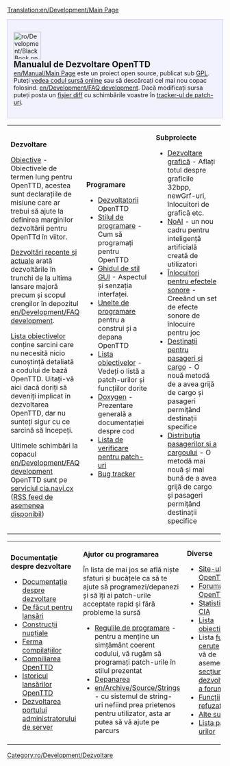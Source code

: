 [[Translation:en/Development/Main Page]]

<div style="background-color: #f1f2fe; border: 1px solid #c7c8fe; margin:0; padding: 1em 1em 1em 1em; text-align:left">
[[File:ro/Development/BlackBook.png|64px|left]]
<strong style="font-size:1.4em; display:block">Manualul de Dezvoltare OpenTTD</strong>
[[en/Manual/Main Page]] este un proiect open source, publicat sub [http://www.gnu.org/copyleft/gpl.html GPL]. Puteți [http://svn.openttd.org/ vedea codul sursă online] sau să descărcați cel mai nou copac folosind. [[en/Development/FAQ development]]. Dacă modificați sursa puteți posta un [[en/Development/FAQ development#how-do-i-make-a-diff-file-to-share-my-changes-with-other-coders|fișier diff]] cu schimbările voastre în [http://bugs.openttd.org tracker-ul de patch-uri].
</div>
{| cellspacing="3" class="mainpagetable" align="center" cellpadding="10px" style="background-color: #E7EBFF; border: 1px solid #c7c8fe; margin:0; border-top:none; padding:0"
|- valign="top" 
|width="33%"|
<font size="3">'''Dezvoltare'''</font> <!-----------------------Development--------->

[[en/Development/Objectives|Obiective]] - Obiectivele de termen lung pentru OpenTTD, acestea sunt declarațiile de misiune care ar trebui să ajute la definirea marginilor dezvoltării pentru OpenTTd în viitor.

[[en/Recent and Current Developments|Dezvoltări recente și actuale]] arată dezvoltările în trunchi de la ultima lansare majoră precum și scopul crengilor în depozitul [[en/Development/FAQ development]].

[[en/Archive/Community/Todo list|Lista obiectivelor]] conține sarcini care nu necesită nicio cunoștință detaliată a codului de bază OpenTTD. Uitați-vă aici dacă doriți să deveniți implicat în dezvoltarea OpenTTD, dar nu sunteți sigur cu ce sarcină să începeți.

Ultimele schimbări la copacul [[en/Development/FAQ development]] OpenTTD sunt pe [http://cia.navi.cx/stats/project/OpenTTD serviciul cia.navi.cx] ([http://cia.navi.cx/stats/project/OpenTTD/.rss?ver=2&medium=unquoted&limit=15 RSS feed de asemenea disponibil])

|width="33%"|
<font size="3">'''Programare'''</font>  <!-----------------------Coding--------->

*[[en/Archive/Community/Developers|Dezvoltatorii]] OpenTTD
*[[en/Development/Coding style|Stilul de programare]] - Cum să programați pentru OpenTTD
*[[en/Development/GUI Style Guide|Ghidul de stil GUI]] - Aspectul și senzația interfaței.
*[[en/Coding Tools|Unelte de programare]] pentru a construi și a depana OpenTTD
*[[en/Archive/Community/Todo list|Lista obiectivelor]] - Vedeți o listă a patch-urilor și funcțiilor dorite
*[http://docs.openttd.org Doxygen] - Prezentare generală a documentației despre cod
*[[en/Archive/Community/Patch Checklist|Lista de verificare pentru patch-uri]]
*[http://bugs.openttd.org/ Bug tracker]

|width="33%"|
<font size="3">'''Subproiecte'''</font> <!-----------------------Subprojects--------->

*[[en/Development/NewGRF/Main Page|Dezvoltare grafică]] - Aflați totul despre graficile 32bpp, newGrf-uri, înlocuitori de grafică etc.
*[[en/Development/Script/Main Page|NoAI]] - un nou cadru pentru inteligență artificială creată de utilizatori
*[[en/Archive/Community/Sound Effects Replacement|Înlocuitori pentru efectele sonore]] - Creeând un set de efecte sonore de înlocuire pentru joc
*[[en/Community/Patches/Passenger and cargo destinations|Destinații pentru pasageri și cargo]] - O nouă metodă de a avea grijă de cargo și pasageri permițând destinații specifice
*[[en/Manual/Passenger and cargo distribution|Distribuția pasagerilor și a cargoului]] - O metodă mai nouă și mai bună de a avea grijă de cargo și pasageri permițând destinații specifice
|}  <!------------- 3th part ------------->
{| cellspacing="3" class="mainpagetable" align="center" cellpadding="10px" style="background-color: #E7EBFF; border: 1px solid #c7c8fe; margin:0; border-top:none; padding:0; margin-bottom:2em"
|- valign="top"
|width="33%"|
<font size="3">'''Documentație despre dezvoltare'''</font>  <!---------Development documentation--------->

*[[en/Development/Main Page|Documentație despre dezvoltare]]
*[[en/Development/Doing an OpenTTD release|De făcut pentru lansări]]
*[[en/Archive/Community/Nightly build|Construcții nupțiale]]
*[[en/Archive/Community/Compile Farm|Ferma compilațiilor]]
*[[:Category:en/Development/Compiling OpenTTD|Compiliarea OpenTTD]]
*[[en/Archive/OpenTTD/Main Page|Istoricul lansărilor OpenTTD]]
*[[en/Development/Server Admin Port Development|Dezvoltarea portului administratorului de server]]

|width="33%"|
<font size="3">'''Ajutor cu programarea'''</font>  <!------------- Help with coding ------------->

În lista de mai jos se află niște sfaturi și bucățele ca să te ajute să programezi/depanezi și să îți ai patch-urile acceptate rapid și fără probleme la sursă
*[[en/Development/Coding style|Regulile de programare]] - pentru a menține un simțământ coerent codului, vă rugăm să programați patch-urile în stilul prezentat
*[[en/Development/Debugging|Depanarea]]
*[[en/Archive/Source/Strings]] - cu sistemul de string-uri nefiind prea prietenos pentru utilizator, asta ar putea să vă ajute pe parcurs

|width="33%"|
<font size="3">'''Diverse'''</font>  <!------------- Miscellaneous ------------->

* [http://www.openttd.org Site-ul OpenTTD]
* [http://www.tt-forums.net/viewforum.php?f=55 Forumul OpenTTD]
* [http://cia.vc/stats/project/OpenTTD Statisticile CIA]
*[[en/Archive/Community/Todo list|Lista obiectivelor]]
*Lista [[en/Archive/Community/Requested features|funcțiilor cerute]] (uitați-vă de asemenea la [http://www.tt-forums.net/viewforum.php?f=33 secțiunea dezvoltatorilor a forumului])
* [[en/Archive/Community/Rejected features|Funcții refuzate]]
* [[en/Miscellaneous suggestions|Alte sugestii]]
*[[en/Archive/Community/List of patches|Lista patch-urilor]]
|}


[[Category:ro/Development/Dezvoltare]]